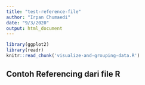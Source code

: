 ```yaml
---
title: "test-reference-file"
author: "Irpan Chumaedi"
date: "9/3/2020"
output: html_document
---
```


```r
library(ggplot2)
library(readr)
knitr::read_chunk('visualize-and-grouping-data.R')
```

## Contoh Referencing dari file R

```r
```

```r

```


```r
```






